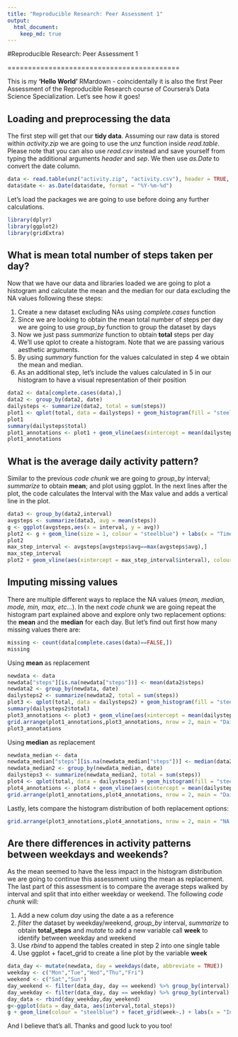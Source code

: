 ```yaml
---
title: "Reproducible Research: Peer Assessment 1"
output: 
  html_document:
    keep_md: true
---
```


#Reproducible Research: Peer Assessment 1

==========================================


This is my **'Hello World'** RMardown - coincidentally it is also the first Peer Assessment of the Reproducible Research course of Coursera's Data Science Specialization. Let's see how it goes! 


## Loading and preprocessing the data

The first step will get that our **tidy data**. Assuming our raw data is stored within *activity.zip* we are going to use the *unz* function inside *read.table*. Please note that you can also use *read.csv* instead and save yourself from typing the additional arguments *header* and *sep*. We then use *as.Date* to convert the date column. 

```r
data <- read.table(unz("activity.zip", "activity.csv"), header = TRUE, sep=",")
data$date <- as.Date(data$date, format = "%Y-%m-%d")
```

Let's load the packages we are going to use before doing any further calculations.

```r
library(dplyr)
library(ggplot2)
library(gridExtra)
```


## What is mean total number of steps taken per day?

Now that we have our data and libraries loaded we are going to plot a histogram and calculate the mean and the median for our data excluding the NA values following these steps:

1.  Create a new dataset excluding NAs using *complete.cases* function
2.  Since we are looking to obtain the mean total number of steps per day we are going to use *group_by* function to group the dataset by days
3.  Now we just pass *summarize* function to obtain **total** steps per day
4.  We'll use qplot to create a histogram. Note that we are passing various aesthetic arguments.
5.  By using *summary* function for the values calculated in step 4 we obtain the mean and median.
6.  As an additional step, let's include the values calculated in 5 in our histogram to have a visual representation of their position

```r
data2 <- data[complete.cases(data),]
data2 <- group_by(data2, date)
dailysteps <- summarize(data2, total = sum(steps))
plot1 <- qplot(total, data = dailysteps) + geom_histogram(fill = "steelblue") + labs(x = "Total number of steps taken each day", y = "Frequency", title = "Daily Total Steps Histogram")
plot1
summary(dailysteps$total)
plot1_annotations <- plot1 + geom_vline(aes(xintercept = mean(dailysteps$total)), colour = "red", size = 1) + geom_vline(aes(xintercept = median(dailysteps$total)), colour = "blue", size = 1, alpha = .5) + labs(title ="Part 1 - excluding NAs")
plot1_annotations
```


## What is the average daily activity pattern?

Similar to the previous *code chunk* we are going to *group_by* interval; *summarize* to obtain **mean**; and plot using ggplot. In the next lines after the plot, the code calculates the Interval with the Max value and adds a vertical line in the plot.

```r
data3 <- group_by(data2,interval)
avgsteps <- summarize(data3, avg = mean(steps))
g <- ggplot(avgsteps,aes(x = interval, y = avg))
plot2 <- g + geom_line(size = 1, colour = "steelblue") + labs(x = "Time interval [every 5 mins]", y = "Avg Steps", title = "Daily Avg of Steps taken by Interval")
plot2
max_step_interval <- avgsteps[avgsteps$avg==max(avgsteps$avg),]
max_step_interval
plot2 + geom_vline(aes(xintercept = max_step_interval$interval), colour = "red", size = 1, alpha = .2)
```

## Imputing missing values

There are multiple different ways to replace the NA values (*mean, median, mode, min, max, etc...*). In the next *code chunk* we are going repeat the histogram part explained above and explore only two replacement options: the **mean** and the **median** for each day. But let's find out first how many missing values there are:


```r
missing <- count(data[complete.cases(data)==FALSE,])
missing
```

Using **mean** as replacement

```r
newdata <- data
newdata["steps"][is.na(newdata["steps"])] <- mean(data2$steps)
newdata2 <- group_by(newdata, date)
dailysteps2 <- summarize(newdata2, total = sum(steps))
plot3 <- qplot(total, data = dailysteps2) + geom_histogram(fill = "steelblue") + labs(x = "Total number of steps taken each day", y = "Frequency", title = "Daily Total Steps Histogram")
summary(dailysteps2$total)
plot3_annotations <- plot3 + geom_vline(aes(xintercept = mean(dailysteps2$total)), colour = "red", size = 1) + geom_vline(aes(xintercept = median(dailysteps2$total)), colour = "blue", size = 1, alpha = .5) + labs(title ="Part 2 - NAs = daily mean")
grid.arrange(plot1_annotations,plot3_annotations, nrow = 2, main = "Daily Total Steps Histogram Comparison (Mean)")
plot3_annotations
```

Using **median** as replacement

```r
newdata_median <- data
newdata_median["steps"][is.na(newdata_median["steps"])] <- median(data2$steps)
newdata_median2 <- group_by(newdata_median, date)
dailysteps3 <- summarize(newdata_median2, total = sum(steps))
plot4 <- qplot(total, data = dailysteps3) + geom_histogram(fill = "steelblue") + labs(x = "Total number of steps taken each day", y = "Frequency", title = "Daily Total Steps Histogram")
plot4_annotations <- plot4 + geom_vline(aes(xintercept = mean(dailysteps3$total)), colour = "red", size = 1) + geom_vline(aes(xintercept = median(dailysteps3$total)), colour = "blue", size = 1, alpha = .5) + labs(title ="Part 2 - NAs = daily median")
grid.arrange(plot1_annotations,plot4_annotations, nrow = 2, main = "Daily Total Steps Histogram Comparison (Median)")
```

Lastly, lets compare the histogram distribution of both replacement options:

```r
grid.arrange(plot3_annotations,plot4_annotations, nrow = 2, main = "NA replacement methods comparison")
```


## Are there differences in activity patterns between weekdays and weekends?

As the mean seemed to have the less impact in the histogram distribution we are going to continue this assessment using the mean as replacement. The last part of this assessment is to compare the average steps walked by interval and split that into either weekday or weekend. The following *code chunk* will:

1.  Add a new colum *day* using the date a as a reference
2.  *filter* the dataset by weekday/weekend, *group_by* interval, *summarize* to obtain **total_steps** and *mutate* to add a new variable call **week** to identify between weekday and weekend
3.  Use *rbind* to append the tables created in step 2 into one single table
4.  Use ggplot + facet_grid to create a line plot by the variable **week**


```r
data_day <- mutate(newdata, day = weekdays(date, abbreviate = TRUE))
weekday <- c("Mon","Tue","Wed","Thu","Fri")
weekend <- c("Sat","Sun")
day_weekend <- filter(data_day, day == weekend) %>% group_by(interval) %>% summarize(total_steps = mean(steps)) %>% mutate(week = c("weekend"))
day_weekday <- filter(data_day, day == weekday) %>% group_by(interval) %>% summarize(total_steps = mean(steps)) %>% mutate(week = c("weekday"))
day_data <- rbind(day_weekday,day_weekend)
g<-ggplot(data = day_data, aes(interval,total_steps))
g + geom_line(colour = "steelblue") + facet_grid(week~.) + labs(x = "Interval", y = "Number of Steps [avg]", main = "Average Steps per time interval (grouped by weekday/weekend)" )
```

And I believe that's all. Thanks and good luck to you too! 